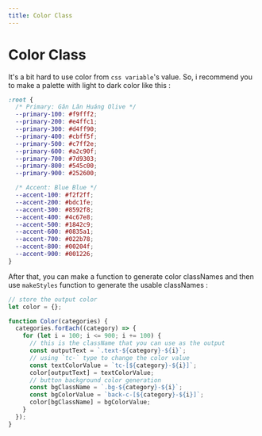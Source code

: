 ---
title: Color Class
---

# Color Class

It's a bit hard to use color from `css variable`'s value. So, i recommend you to make a palette with light to dark color like this :

```css title="root.css"
:root {
  /* Primary: Gǎn Lǎn Huáng Olive */
  --primary-100: #f9fff2;
  --primary-200: #e4ffc1;
  --primary-300: #d4ff90;
  --primary-400: #cbff5f;
  --primary-500: #c7ff2e;
  --primary-600: #a2c90f;
  --primary-700: #7d9303;
  --primary-800: #545c00;
  --primary-900: #252600;

  /* Accent: Blue Blue */
  --accent-100: #f2f2ff;
  --accent-200: #bdc1fe;
  --accent-300: #8592f8;
  --accent-400: #4c67e8;
  --accent-500: #1842c9;
  --accent-600: #0835a1;
  --accent-700: #022b78;
  --accent-800: #00204f;
  --accent-900: #001226;
}
```

After that, you can make a function to generate color classNames and then use `makeStyles` function to generate the usable classNames :

```js
// store the output color
let color = {};

function Color(categories) {
  categories.forEach((category) => {
    for (let i = 100; i <= 900; i += 100) {
      // this is the className that you can use as the output
      const outputText = `.text-${category}-${i}`;
      // using `tc-` type to change the color value
      const textColorValue = `tc-[${category}-${i}]`;
      color[outputText] = textColorValue;
      // button background color generation
      const bgClassName = `.bg-${category}-${i}`;
      const bgColorValue = `back-c-[${category}-${i}]`;
      color[bgClassName] = bgColorValue;
    }
  });
}
```
